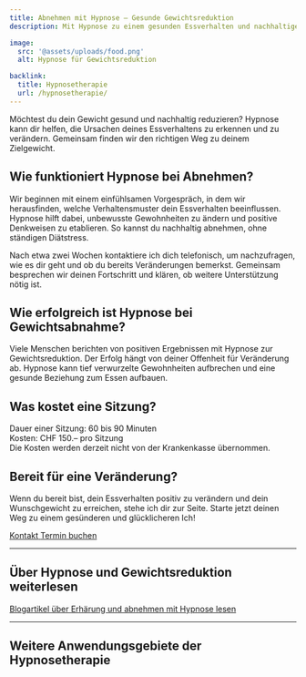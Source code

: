 ```yaml
---
title: Abnehmen mit Hypnose – Gesunde Gewichtsreduktion
description: Mit Hypnose zu einem gesunden Essverhalten und nachhaltiger Gewichtsreduktion. Hypnose hilft, tiefliegende Muster zu verändern und deine Ziele zu erreichen.

image:
  src: '@assets/uploads/food.png'
  alt: Hypnose für Gewichtsreduktion

backlink:
  title: Hypnosetherapie
  url: /hypnosetherapie/
---
```



<div class="relative">

<p>Möchtest du dein Gewicht gesund und nachhaltig reduzieren? Hypnose kann dir helfen, die Ursachen deines Essverhaltens zu erkennen und zu verändern. Gemeinsam finden wir den richtigen Weg zu deinem Zielgewicht.</p>

## Wie funktioniert Hypnose bei Abnehmen?

Wir beginnen mit einem einfühlsamen Vorgespräch, in dem wir herausfinden, welche Verhaltensmuster dein Essverhalten beeinflussen. Hypnose hilft dabei, unbewusste Gewohnheiten zu ändern und positive Denkweisen zu etablieren. So kannst du nachhaltig abnehmen, ohne ständigen Diätstress.

Nach etwa zwei Wochen kontaktiere ich dich telefonisch, um nachzufragen, wie es dir geht und ob du bereits Veränderungen bemerkst. Gemeinsam besprechen wir deinen Fortschritt und klären, ob weitere Unterstützung nötig ist.

## Wie erfolgreich ist Hypnose bei Gewichtsabnahme?

Viele Menschen berichten von positiven Ergebnissen mit Hypnose zur Gewichtsreduktion. Der Erfolg hängt von deiner Offenheit für Veränderung ab. Hypnose kann tief verwurzelte Gewohnheiten aufbrechen und eine gesunde Beziehung zum Essen aufbauen.

## Was kostet eine Sitzung?

Dauer einer Sitzung: 60 bis 90 Minuten  
Kosten: CHF 150.– pro Sitzung  
Die Kosten werden derzeit nicht von der Krankenkasse übernommen.

## Bereit für eine Veränderung?

Wenn du bereit bist, dein Essverhalten positiv zu verändern und dein Wunschgewicht zu erreichen, stehe ich dir zur Seite. Starte jetzt deinen Weg zu einem gesünderen und glücklicheren Ich!

</div>

<div class="flex flex-wrap gap-4">
  <a data-umami-event="Home – Button Kontakt" href="/kontakt/" class="inline-flex items-center justify-center px-6 py-3 text-base leading-tight font-bold text-red-600 bg-transparent border border-red-600 rounded-full transition hover:bg-red-500 hover:text-red-50 no-underline" onclick="document.app.emitEvent('mouseDown', 'trigger-to-5');"> 
    <span class="">Kontakt</span>
  </a>
  <a
    data-umami-event="Open Calendly"
    href="/termin/"
    class="inline-flex no-prose items-center justify-center px-6 py-3 text-base leading-tight font-bold text-white bg-red-600 border border-red-600 rounded-full transition hover:bg-red-500 hover:text-red-50 no-underline"
  >
    <span>Termin buchen</span>
  </a>
</div>

<hr class="border-gray-400" />
<h2 class="text-balance">Über Hypnose und Gewichtsreduktion weiterlesen</h2>
<a href="/tags/ernaehrung/" class="inline-flex items-center justify-center px-6 py-3 text-base leading-tight font-bold text-red-600 bg-transparent border border-red-600 rounded-full transition hover:bg-red-500 hover:text-red-50 no-underline" onclick="document.app.emitEvent('mouseDown', 'trigger-to-5');"> 
    <span class="">Blogartikel über Erhärung und abnehmen mit Hypnose lesen</span>
</a>

<hr class="border-gray-400" />
<h2 class="text-balance">Weitere Anwendungsgebiete der Hypnosetherapie</h2>
<SubPagesTopics id="hypnotherapy" exclude="/hypnosetherapie/abnehmen/" columns={3} />
